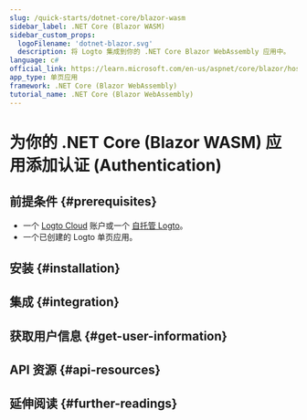 ```yaml
---
slug: /quick-starts/dotnet-core/blazor-wasm
sidebar_label: .NET Core (Blazor WASM)
sidebar_custom_props:
  logoFilename: 'dotnet-blazor.svg'
  description: 将 Logto 集成到你的 .NET Core Blazor WebAssembly 应用中。
language: c#
official_link: https://learn.microsoft.com/en-us/aspnet/core/blazor/hosting-models#blazor-webassembly
app_type: 单页应用
framework: .NET Core (Blazor WebAssembly)
tutorial_name: .NET Core (Blazor WebAssembly)
---
```




# 为你的 .NET Core (Blazor WASM) 应用添加认证 (Authentication)

<GuideTip />

## 前提条件 \{#prerequisites}

- 一个 [Logto Cloud](https://cloud.logto.io) 账户或一个 [自托管 Logto](/introduction/set-up-logto-oss)。
- 一个已创建的 Logto 单页应用。

## 安装 \{#installation}

<Installation />

## 集成 \{#integration}

<Integration />

## 获取用户信息 \{#get-user-information}

<FetchUserInformation />

## API 资源 \{#api-resources}

<ApiResources />

## 延伸阅读 \{#further-readings}

<FurtherReadings />
